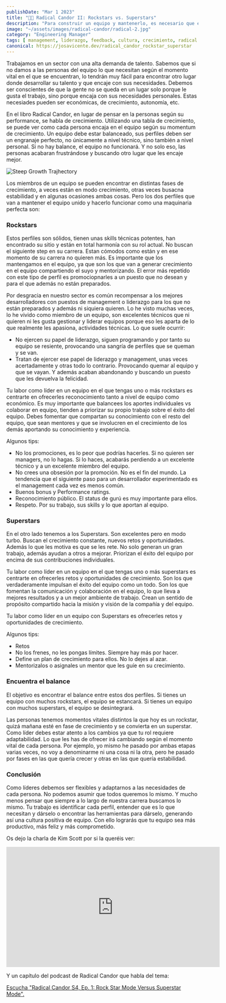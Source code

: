 ```yaml
---
publishDate: "Mar 1 2023"
title: "👨‍🎤 Radical Candor II: Rockstars vs. Superstars"
description: "Para construir un equipo y mantenerlo, es necesario que entiendas como cada persona encaja el trabajo en sus objetivos personales."
image: "~/assets/images/radical-candor/radical-2.jpg"
category: "Engineering Manager"
tags: [ management, liderazgo, feedback, cultura, crecimiento, radical candor, libro ]
canonical: https://josavicente.dev/radical_candor_rockstar_superstar
---
```


Trabajamos en un sector con una alta demanda de talento. Sabemos que si no damos a las personas del equipo lo que necesitan según el momento vital en el que se encuentran, 
lo tendrán muy fácil para encontrar otro lugar donde desarrollar su talento y que encaje con sus necesidades. Debemos ser conscientes de que la gente no se queda en 
un lugar solo porque le gusta el trabajo, sino porque encaja con sus necesidades personales. Estas necesiades pueden ser económicas, de crecimiento, autonomía, etc.

En el libro Radical Candor, en lugar de pensar en la personas según su performance, se habla de crecimiento. Utilizando una tabla de crecimiento, se puede ver como cada persona 
encaja en el equipo según su momentum de crecimiento. Un equipo debe estar balanceado, sus perfiles deben ser un engranaje perfecto, no únicamente a nivel técnico, sino también
a nivel personal. Si no hay balance, el equipo no funcionará. Y no solo eso, las personas acabaran frustrándose y buscando otro lugar que les encaje mejor.

![Steep Growth Trajhectory](https://github.com/josavicente/josavicente-dev/blob/main/src/assets/images/steep_growth_trajectory.png?raw=true)

Los miembros de un equipo se pueden encontrar en distintas fases de crecimiento, a veces están en modo crecimiento, otras veces busacna estabilidad y en algunas ocasiones ambas cosas. 
Pero los dos perfiles que van a mantener el equipo unido y hacerlo funcionar como una maquinaria perfecta son:

### Rockstars

Estos perfiles son sólidos, tienen unas skills técnicas potentes, han encontrado su sitio y están en total harmonía con su rol actual. 
No buscan el siguiente step en su carrera. Estan cómodos como están y en ese momento de su carrera no quieren más. Es importante que los mantengamos en el equipo,
ya que son los que van a generar crecimiento en el equipo compartiendo el suyo y mentorizando. El error
más repetido con este tipo de perfil es promociopnarles a un puesto que no desean y para el que además no están preparados. 

Por desgracia en nuestro sector es común recompensar a los mejores desarrolladores con puestos de management o liderazgo para los que no están preparados y además ni siquiera quieren.
Lo he visto muchas veces, lo he vivido como miembro de un equipo, son excelentes técnicos que ni quieren ni les gusta gestionar y liderar equipos porque eso les aparta de lo que realmente les apasiona, actividades técnicas. 
Lo que suele ocurrir:

- No ejercen su papel de liderazgo, siguen programando y por tanto su equipo se resiente, provocando una sangría de perfiles que se queman y se van.
- Tratan de ejercer ese papel de liderazgo y management, unas veces acertadamente y otras todo lo contrario. Provocando quemar al equipo y que se vayan. Y además acaban abandonando y buscando un puesto que les devuelva la felicidad.

Tu labor como líder en un equipo en el que tengas uno o más rockstars es centrarte en ofrecerles reconocimiento tanto a nivel de equipo como económico. Es muy importante que balancees 
los aportes individuales vs colaborar en equipo, tienden a priorizar su propio trabajo sobre el éxito del equipo. Debes fomentar que compartan su conocimiento con el resto del equipo,
que sean mentores y que se involucren en el crecimiento de los demás aportando su conocimiento y experiencia.

Algunos tips:
- No los promociones, es lo peor que podrías hacerles. Si no quieren ser managers, no lo hagas. Si lo haces, acabarás perdiendo a un excelente técnico y a un excelente miembro del equipo.
- No crees una obsesión por la promoción. No es el fin del mundo. La tendencia que el siguiente paso para un desarrollador experimentado es el management cada vez es menos común.
- Buenos bonus y Performance ratings. 
- Reconocimiento público. El status de gurú es muy importante para ellos.
- Respeto. Por su trabajo, sus skills y lo que aportan al equipo.

### Superstars

En el otro lado tenemos a los Superstars. Son excelentes pero en modo turbo. Buscan el crecimiento constante, nuevos retos y oportunidades. Además lo que les motiva es 
que se les rete. No solo generan un gran trabajo, además ayudan a otros a mejorar. Priorizan el éxito del equipo por encima de sus contribuciones individuales. 

Tu labor como líder en un equipo en el que tengas uno o más superstars es centrarte en ofrecerles retos y oportunidades de crecimiento. Son los que verdaderamente impulsan el éxito del equipo 
como un todo. Son los que fomentan la comunicación y colaboración en el equipo, lo que lleva a mejores resultados y a un mejor ambiente de trabajo. Crean un sentido de propósito compartido hacia la
misión y visión de la compañía y del equipo.

Tu labor como líder en un equipo con Superstars es ofrecerles retos y oportunidades de crecimiento. 

Algunos tips:
- Retos
- No los frenes, no les pongas límites. Siempre hay más por hacer.
- Define un plan de crecimiento para ellos. No lo dejes al azar.
- Mentorizalos o asignales un mentor que les guíe en su crecimiento.

### Encuentra el balance

El objetivo es encontrar el balance entre estos dos perfiles. Si tienes un equipo con muchos rockstars, el equipo se estancará. 
Si tienes un equipo con muchos superstars, el equipo se desintegrará.

Las personas tenemos momentos vitales distintos la que hoy es un rockstar, quizá mañana esté en fase de crecimiento y se convierta en un superstar. Como líder debes estar atento a los cambios 
ya que tu rol requiere adaptabilidad. Lo que les has de ofrecer irá cambiando según el momento vital de cada persona. 
Por ejemplo, yo mismo he pasado por ambas etapas varias veces, no voy a denominarme ni una cosa ni la otra, pero he pasado por fases en las que quería crecer y otras en las que quería estabilidad.

### Conclusión

Como líderes debemos ser flexibles y adaptarnos a las necesidades de cada persona. No podemos asumir que todos queremos lo mismo. Y mucho menos pensar que siempre a lo largo de nuestra carrera
buscamos lo mismo. Tu trabajo es identificar cada perfil, entender que es lo que necesitan y dárselo o encontrar las herramientas para dárselo, generando así una cultura positiva de equipo. Con ello
lograrás que tu equipo sea más productivo, más feliz y más comprometido.

Os dejo la charla de Kim Scott por si la queréis ver:

<iframe width="560" height="315" src="https://www.youtube.com/embed/3oChxm4eUbM" title="YouTube video player" frameborder="0" allow="accelerometer; autoplay; clipboard-write; encrypted-media; gyroscope; picture-in-picture; web-share" allowfullscreen></iframe>

Y un capítulo del podcast de Radical Candor que habla del tema:

<a class="spreaker-player" href="https://www.spreaker.com/user/16819062/radical-candor-s4-ep-1-rock-star-mode-ve" data-resource="episode_id=51829848" data-theme="light" data-playlist="false" data-cover="https://d3wo5wojvuv7l.cloudfront.net/images.spreaker.com/original/a8d4d0eb6492fc0b162e7c28eb3244f4.jpg" data-width="100%" data-height="200px">Escucha "Radical Candor S4, Ep. 1: Rock Star Mode Versus Superstar Mode".</a><script async src="https://widget.spreaker.com/widgets.js"></script>